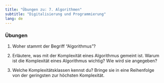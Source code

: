 ```yaml
---
title: "Übungen zu: 7. Algorithmen"
subtitle: "Digitalisierung und Programmierung"
lang: de
---
```


### Übungen

1.  Woher stammt der Begriff "Algorithmus"?

2.  Erläutere, was mit der Komplexität eines Algorithmus gemeint ist. Warum ist die Komplexität eines Algorithmus wichtig? Wie wird sie angegeben?

3. Welche Komplexitätsklassen kennst du? Bringe sie in eine Reihenfolge von der geringsten zur höchsten Komplexität.